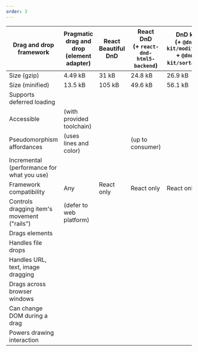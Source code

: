 ```yaml
---
order: 3
---
```



| Drag and drop framework                                       | Pragmatic drag and drop<br/>(element adapter) | React Beautiful DnD             | React DnD<br/>(+ `react-dnd-html5-backend`) | DnD kit<br/>(+ `@dnd-kit/modifiers` + `@dnd-kit/sortable`) | Draggable (Shopify) |
| ---------------------------------------------------- | ----------------------------------------------- | --------------------------------- | --------------------------------------------------------- | ---------------------------------------------------------------------------- | -------------------- |
| Size (gzip)                                          | 4.49 kB                                       | 31 kB                           | 24.8 kB                           | 26.9 kB                                  | 11.8 kB            |
| Size (minified)                                      | 13.5 kB                                       | 105 kB                          | 49.6 kB                         | 56.1 kB                                    | 68.2kB             |
| Supports deferred loading                            | <CheckIcon />                                   | <CrossIcon/>                      | <CrossIcon/>                                              | <CrossIcon/>                                                                 | <CheckIcon/>         |
| Accessible                                           | <CheckIcon/> (with provided toolchain)          | <CheckIcon/>                      | <CrossIcon/>                                              | <CheckIcon/>                                                                 | <CrossIcon/>         |
| Pseudomorphism affordances                           | <CrossIcon/> (uses lines and color)             | <CheckIcon/>                      | <CrossIcon/> (up to consumer)                             | <CheckIcon/>                                                                 | <CheckIcon/>         |
| Incremental<br/>(performance for what you use)          | <CheckIcon/>                                    | <CrossIcon/>                      | <CrossIcon/>                                              | <CheckIcon/>                                                                 | <CheckIcon/>         |
| Framework compatibility                              | Any                                |  React only | React only                               | React only                                                  | Any      |
| Controls dragging item's movement<br/>("rails") | <CrossIcon/> (defer to web platform)            | <CheckIcon/>                      | <CheckIcon/>                                              | <CheckIcon/>                                                                 | <CheckIcon/>         |
| Drags elements                          | <CheckIcon/>                                    | <CheckIcon/>                      | <CheckIcon/>                                              | <CheckIcon/>                                                                 | <CheckIcon/>         |
| Handles file drops                      | <CheckIcon/>                                    | <CrossIcon/>                      | <CheckIcon/>                                              | <CrossIcon/>                                                                 | <CrossIcon/>         |
| Handles URL, text, image dragging       | <CheckIcon/>                                    | <CrossIcon/>                      | <CheckIcon/>                                              | <CrossIcon/>                                                                 | <CrossIcon/>         |
| Drags across browser windows            | <CheckIcon/>                                    | <CrossIcon/>                      | <CrossIcon/>                                              | <CrossIcon/>                                                                 | <CrossIcon/>         |
| Can change DOM during a drag               | <CheckIcon/>                                    | <CrossIcon/>                      | <QuestionIcon />                                          | <QuestionIcon />                                                             | <QuestionIcon />     |
| Powers drawing interaction                          | <CheckIcon/>                                    | <CrossIcon/>                      | <QuestionIcon />                                          | <QuestionIcon />                                                             | <QuestionIcon />     |
